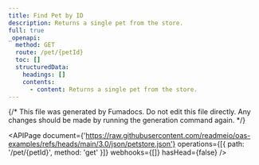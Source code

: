 ```yaml
---
title: Find Pet by ID
description: Returns a single pet from the store.
full: true
_openapi:
  method: GET
  route: /pet/{petId}
  toc: []
  structuredData:
    headings: []
    contents:
      - content: Returns a single pet from the store.
---
```


{/* This file was generated by Fumadocs. Do not edit this file directly. Any changes should be made by running the generation command again. */}

<APIPage
  document={'https://raw.githubusercontent.com/readmeio/oas-examples/refs/heads/main/3.0/json/petstore.json'}
  operations={[{ path: '/pet/{petId}', method: 'get' }]}
  webhooks={[]}
  hasHead={false}
/>
